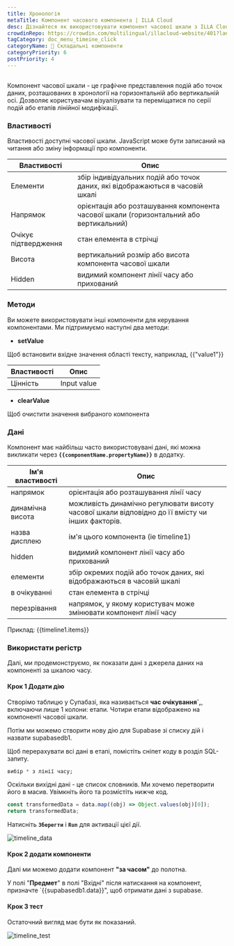 ```yaml
---
title: Хронологія
metaTitle: Компонент часового компонента | ILLA Cloud
desc: Дізнайтеся як використовувати компонент часової шкали з ILLA Cloud
crowdinRepo: https://crowdin.com/multilingual/illacloud-website/401?languages=uk&filter=basic&value=0
tagCategory: doc_menu_timeine_click
categoryName: 🧬 Складальні компоненти
categoryPriority: 6
postPriority: 4
---
```


## <h2 hidden>Що таке Timeline?</h2>

Компонент часової шкали - це графічне представлення подій або точок даних, розташованих в хронології на горизонтальній або вертикальній осі. Дозволяє користувачам візуалізувати та переміщатися по серії подій або етапів лінійної модифікації.

### Властивості

Властивості доступні часової шкали. JavaScript може бути записаний на читання або зміну інформації про компоненти.

| Властивості             | Опис                                                                                            |
| ----------------------- | ----------------------------------------------------------------------------------------------- |
| Елементи                | збір індивідуальних подій або точок даних, які відображаються в часовій шкалі                   |
| Напрямок                | орієнтація або розташування компонента часової шкали (горизонтальний або вертикальний)          |
| Очікує підтвердження    | стан елемента в стрічці                                                                         |
| Висота                  | вертикальний розмір або висота компонента часової шкали                                         |
| Hidden                  | видимий компонент лінії часу або прихований                                                     |

### Методи

Ви можете використовувати інші компоненти для керування компонентами. Ми підтримуємо наступні два методи:

-   **setValue**

Щоб встановити вхідне значення області тексту, наприклад, {{"value1"}}

| Властивості   | Опис        |
| ------------- | ----------- |
| Цінність      | Input value |

-   **clearValue**

Щоб очистити значення вибраного компонента

### Дані

Компонент має найбільш часто використовувані дані, які можна викликати через **`{{componentName.propertyName}}`** в додатку.

| Ім'я властивості     | Опис                                                                                                 |
| -------------------- | ---------------------------------------------------------------------------------------------------- |
| напрямок             | орієнтація або розташування лінії часу                                                               |
| динамічна висота     | можливість динамічно регулювати висоту часової шкали відповідно до її вмісту чи інших факторів.      |
| назва дисплею        | ім'я цього компонента (ie timeline1)                                                                 |
| hidden               | видимий компонент лінії часу або прихований                                                          |
| елементи             | збір окремих подій або точок даних, які відображаються в часовій шкалі                               |
| в очікуванні         | стан елемента в стрічці                                                                              |
| перезрівання         | напрямок, у якому користувач може змінювати компонент лінії часу                                     |

Приклад: {{timeline1.items}}

### Використати регістр

Далі, ми продемонструємо, як показати дані з джерела даних на компоненті за шкалою часу.

#### Крок 1 Додати дію

Створімо таблицю у Супабазі, яка називається **час очікування\`,**, включаючи лише 1 колони: етапи. Чотири етапи відображено на компоненті часової шкали.

Потім ми можемо створити нову дію для Supabase зі списку дій і назвати supabasedb1.

Щоб перерахувати всі дані в етапі, помістіть сніпет коду в розділ SQL-запиту.

```sql
вибір * з лінії часу;
```

Оскільки вихідні дані - це список словників. Ми хочемо перетворити його в масив. Увімкніть його та розмістіть нижче код.

```jsx
const transformedData = data.map((obj) => Object.values(obj)[0]);
return transformedData;
```

Натисніть **`Зберегти`** і **`Run`** для активації цієї дії.

![timeline_data](https://cdn.illacloud.com/official-website/img/official-site/components/timeline_data.jpg)

#### Крок 2 додати компоненти

Далі ми можемо додати компонент **"за часом"** до полотна.

У полі "**Предмет**" в полі "Вхідні" після натискання на компонент, призначте \`{{supabasedb1.data}}", щоб отримати дані з supabase.

#### Крок 3 тест

Остаточний вигляд має бути як показаний.

![timeline_test](https://cdn.illacloud.com/official-website/img/official-site/components/timeline_test.jpg)

